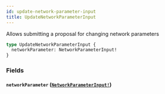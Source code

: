 ```yaml
---
id: update-network-parameter-input
title: UpdateNetworkParameterInput
---
```


Allows submitting a proposal for changing network parameters

```graphql
type UpdateNetworkParameterInput {
  networkParameter: NetworkParameterInput!
}
```

### Fields

#### `networkParameter` ([`NetworkParameterInput!`](/graphql/inputs/network-parameter-input))
